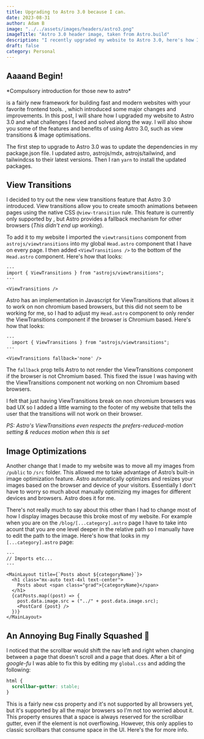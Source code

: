 ```yaml
---
title: Upgrading to Astro 3.0 because I can.
date: 2023-08-31
author: Adam B
image: "../../assets/images/headers/astro3.png"
imageTitle: "Astro 3.0 header image, taken from Astro.build"
description: "I recently upgraded my website to Astro 3.0, here's how I did that."
draft: false
category: Personal
---
```



## Aaaand Begin!



<p class="text-xs">*Compulsory introduction for those new to astro*</p>
<Link href="https://astro.build" text="Astro" /> is a fairly new framework for building fast and modern websites with your favorite frontend tools. <Link href="https://astro.build/blog/astro-3/" text="Recently, Astro released its version 3.0" />
, which introduced some major changes and improvements. In this post, I will share how I upgraded my website to Astro 3.0 and what challenges I faced and solved along the way. I will also show you some
of the features and benefits of using Astro 3.0, such as view transitions & image optimisations.

The first step to upgrade to Astro 3.0 was to update the dependencies in my package.json file. I updated astro, astrojs/mdx, astrojs/tailwind, and tailwindcss to their latest versions. Then I ran `yarn` to install the updated packages.


## View Transitions
I decided to try out the new view transitions feature that Astro 3.0 introduced. View transitions allow you to create smooth animations between pages using the native CSS `@view-transition` rule. This feature is currently only supported by <Link href="https://caniuse.com/mdn-api_viewtransition" text="Chromium"/>, but Astro provides a fallback mechanism for other browsers (*This didn't end up working*). 

To add it to my website I imported the `viewtransitions` component from `astrojs/viewtransitions` into my global `Head.astro` component that I have on every page. I then added `<ViewTransitions />` to the bottom of the `Head.astro` component. Here's how that looks:

```astro
--- 
import { ViewTransitions } from "astrojs/viewtransitions";
---

<ViewTransitions />
```

Astro has an implementation in Javascript for ViewTransitions that allows it to work on non chromium based browsers, but this did not seem to be working for me, so I had to adjust my `Head.astro` component to only render the ViewTransitions component if the browser is Chromium based. Here's how that looks:

```astro
---
  import { ViewTransitions } from "astrojs/viewtransitions";
---

<ViewTransitions fallback='none' />
```

The `fallback` prop tells Astro to not render the ViewTransitions component if the browser is not Chromium based. This fixed the issue I was having with the ViewTransitions component not working on non Chromium based browsers.

I felt that just having ViewTransitions break on non chromium browsers was bad UX so I added a little warning to the footer of my website that tells the user that the transitions will not work on their browser.

*PS: Astro's ViewTransitions even respects the prefers-reduced-motion setting & reduces motion when this is set*

## Image Optimizations

Another change that I made to my website was to move all my images from `/public` to `/src` folder. This allowed me to take advantage of Astro’s built-in image optimization feature. Astro automatically optimizes and resizes your images based on the browser and device of your visitors. Essentially I don't have to worry so much about manually optimizing my images for different devices and browsers. Astro does it for me.

There's not really much to say about this other than I had to change most of how I display images because this broke most of my website. For example when you are on the `/blog/[...category].astro` page I have to take into acount that you are one level deeper in the relative path so I manually have to edit the path to the image. Here's how that looks in my `[...category].astro` page:

```astro
---
// Imports etc...
---

<MainLayout title={`Posts about ${categoryName}`}>
  <h1 class="mx-auto text-4xl text-center">
    Posts about <span class="grad">{categoryName}</span>
  </h1>
  {catPosts.map((post) => {
    post.data.image.src = ("../" + post.data.image.src);
    <PostCard {post} />
  })}
</MainLayout>
```


## An Annoying Bug Finally Squashed 🐞

I noticed that the scrollbar would shift the nav left and right when changing between a page that doesn't scroll and a page that does. After a bit of *google-fu* I was able to fix this by editing my `global.css` and adding the following:

```css
html {
  scrollbar-gutter: stable;
}
```

This is a fairly new css property and it's not supported by all browsers yet, but it's supported by all the major browsers so I'm not too worried about it. This property ensures that a space is always reserved for the scrollbar gutter, even if the element is not overflowing. However, this only applies to classic scrollbars that consume space in the UI. Here's the <Link href="https://developer.mozilla.org/en-US/docs/Web/CSS/scrollbar-gutter" text="MDN Web Docs" /> for more info.